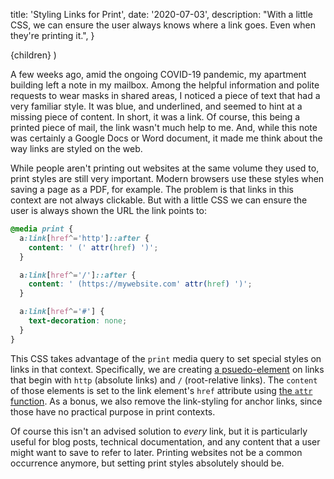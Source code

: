 
  title: 'Styling Links for Print',
  date: '2020-07-03',
  description:
    "With a little CSS, we can ensure the user always knows where a link goes. Even when they're printing it.",
}

  <BlogPost meta={meta}>{children}</BlogPost>
)

A few weeks ago, amid the ongoing COVID-19 pandemic, my apartment building left a note in my mailbox. Among the helpful information and polite requests to wear masks in shared areas, I noticed a piece of text that had a very familiar style. It was blue, and underlined, and seemed to hint at a missing piece of content. In short, it was a link. Of course, this being a printed piece of mail, the link wasn't much help to me. And, while this note was certainly a Google Docs or Word document, it made me think about the way links are styled on the web.

While people aren't printing out websites at the same volume they used to, print styles are still very important. Modern browsers use these styles when saving a page as a PDF, for example. The problem is that links in this context are not always clickable. But with a little CSS we can ensure the user is always shown the URL the link points to:

```css
@media print {
  a:link[href^='http']::after {
    content: ' (' attr(href) ')';
  }

  a:link[href^='/']::after {
    content: ' (https://mywebsite.com' attr(href) ')';
  }

  a:link[href^='#'] {
    text-decoration: none;
  }
}
```

This CSS takes advantage of the `print` media query to set special styles on links in that context. Specifically, we are creating [a psuedo-element](https://developer.mozilla.org/en-US/docs/Web/CSS/Pseudo-elements) on links that begin with `http` (absolute links) and `/` (root-relative links). The `content` of those elements is set to the link element's `href` attribute using [the `attr` function](https://developer.mozilla.org/en-US/docs/Web/CSS/attr). As a bonus, we also remove the link-styling for anchor links, since those have no practical purpose in print contexts.

Of course this isn't an advised solution to _every_ link, but it is particularly useful for blog posts, technical documentation, and any content that a user might want to save to refer to later. Printing websites not be a common occurrence anymore, but setting print styles absolutely should be.
